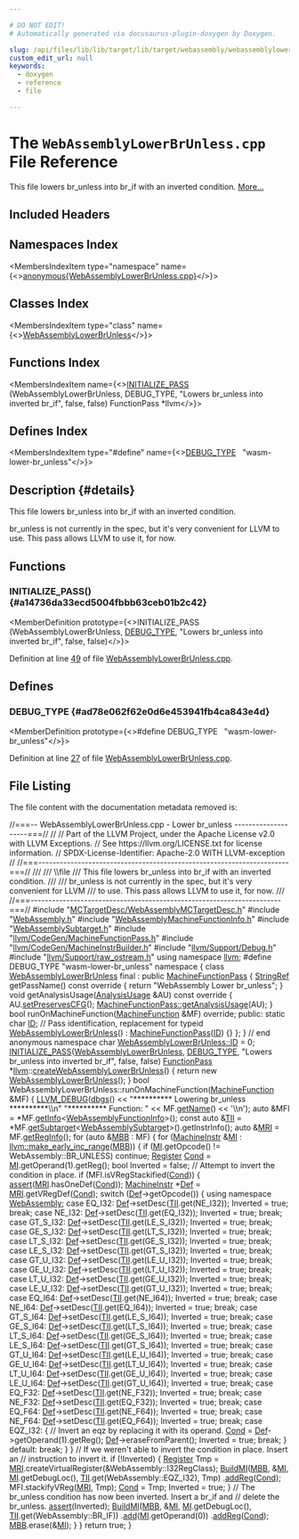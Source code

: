 ```yaml
---

# DO NOT EDIT!
# Automatically generated via docusaurus-plugin-doxygen by Doxygen.

slug: /api/files/lib/lib/target/lib/target/webassembly/webassemblylowerbrunless-cpp
custom_edit_url: null
keywords:
  - doxygen
  - reference
  - file

---
```





# The `WebAssemblyLowerBrUnless.cpp` File Reference

<DoxygenPage pluginConfig={pluginConfig}>

This file lowers br&#95;unless into br&#95;if with an inverted condition. <a href="#details">More...</a>

## Included Headers

<IncludesList>
<IncludesListItem
  filePath="MCTargetDesc/WebAssemblyMCTargetDesc.h"
  permalink="/docs/api/files/lib/lib/target/lib/target/webassembly/lib/target/webassembly/mctargetdesc/webassemblymctargetdesc-h"
  isLocal="true" />
<IncludesListItem
  filePath="WebAssembly.h"
  permalink="/docs/api/files/lib/lib/target/lib/target/webassembly/webassembly-h"
  isLocal="true" />
<IncludesListItem
  filePath="WebAssemblyMachineFunctionInfo.h"
  permalink="/docs/api/files/lib/lib/target/lib/target/webassembly/webassemblymachinefunctioninfo-h"
  isLocal="true" />
<IncludesListItem
  filePath="WebAssemblySubtarget.h"
  permalink="/docs/api/files/lib/lib/target/lib/target/webassembly/webassemblysubtarget-h"
  isLocal="true" />
<IncludesListItem
  filePath="llvm/CodeGen/MachineFunctionPass.h"
  permalink="/docs/api/files/include/include/llvm/include/llvm/codegen/machinefunctionpass-h"
  isLocal="true" />
<IncludesListItem
  filePath="llvm/CodeGen/MachineInstrBuilder.h"
  permalink="/docs/api/files/include/include/llvm/include/llvm/codegen/machineinstrbuilder-h"
  isLocal="true" />
<IncludesListItem
  filePath="llvm/Support/Debug.h"
  permalink="/docs/api/files/include/include/llvm/include/llvm/support/debug-h"
  isLocal="true" />
<IncludesListItem
  filePath="llvm/Support/raw_ostream.h"
  permalink="/docs/api/files/include/include/llvm/include/llvm/support/raw-ostream-h"
  isLocal="true" />
</IncludesList>

## Namespaces Index

<MembersIndex>

<MembersIndexItem
  type="namespace"
  name={<><a href="/docs/api/namespaces/anonymous-webassemblylowerbrunless-cpp-">anonymous&#123;WebAssemblyLowerBrUnless.cpp&#125;</a></>}>
</MembersIndexItem>

</MembersIndex>

## Classes Index

<MembersIndex>

<MembersIndexItem
  type="class"
  name={<><a href="/docs/api/classes/anonymous-namespace-webassemblylowerbrunless-cpp-/webassemblylowerbrunless">WebAssemblyLowerBrUnless</a></>}>
</MembersIndexItem>

</MembersIndex>

## Functions Index

<MembersIndex>

<MembersIndexItem
  name={<><a href="#a14736da33ecd5004fbbb63ceb01b2c42">INITIALIZE&#95;PASS</a> (WebAssemblyLowerBrUnless, DEBUG&#95;TYPE, &quot;Lowers br&#95;unless into inverted br&#95;if&quot;, false, false) FunctionPass &#42;llvm</>}>
</MembersIndexItem>

</MembersIndex>

## Defines Index

<MembersIndex>

<MembersIndexItem
  type="#define"
  name={<><a href="#ad78e062f62e0d6e453941fb4ca843e4d">DEBUG&#95;TYPE</a>&nbsp;&nbsp;&nbsp;&quot;wasm-lower-br&#95;unless&quot;</>}>
</MembersIndexItem>

</MembersIndex>

## Description {#details}

This file lowers br&#95;unless into br&#95;if with an inverted condition.

br&#95;unless is not currently in the spec, but it&#39;s very convenient for LLVM to use. This pass allows LLVM to use it, for now.

<SectionDefinition>

## Functions

### INITIALIZE&#95;PASS() {#a14736da33ecd5004fbbb63ceb01b2c42}

<MemberDefinition
  prototype={<>INITIALIZE&#95;PASS (WebAssemblyLowerBrUnless, <a href="/docs/api/files/include/include/llvm/include/llvm/adt/genericcycleimpl-h/#ad78e062f62e0d6e453941fb4ca843e4d">DEBUG&#95;TYPE</a>, &quot;Lowers br&#95;unless into inverted br&#95;if&quot;, false, false)</>}>

Definition at line <a href="#l00049">49</a> of file <a href="/docs/api/files/lib/lib/target/lib/target/webassembly/webassemblylowerbrunless-cpp">WebAssemblyLowerBrUnless.cpp</a>.
</MemberDefinition>

</SectionDefinition>

<SectionDefinition>

## Defines

### DEBUG&#95;TYPE {#ad78e062f62e0d6e453941fb4ca843e4d}

<MemberDefinition
  prototype={<>#define DEBUG&#95;TYPE&nbsp;&nbsp;&nbsp;&quot;wasm-lower-br&#95;unless&quot;</>}>

Definition at line <a href="#l00027">27</a> of file <a href="/docs/api/files/lib/lib/target/lib/target/webassembly/webassemblylowerbrunless-cpp">WebAssemblyLowerBrUnless.cpp</a>.
</MemberDefinition>

</SectionDefinition>

## File Listing

The file content with the documentation metadata removed is:

<ProgramListing>

<Link id="l00001" /><CodeLine lineNumber="1"><Highlight kind="comment">//===-- WebAssemblyLowerBrUnless.cpp - Lower br&#95;unless --------------------===//</Highlight><Highlight kind="normal"></Highlight></CodeLine>
<Link id="l00002" /><CodeLine lineNumber="2"><Highlight kind="normal"></Highlight><Highlight kind="comment">//</Highlight><Highlight kind="normal"></Highlight></CodeLine>
<Link id="l00003" /><CodeLine lineNumber="3"><Highlight kind="normal"></Highlight><Highlight kind="comment">// Part of the LLVM Project, under the Apache License v2.0 with LLVM Exceptions.</Highlight><Highlight kind="normal"></Highlight></CodeLine>
<Link id="l00004" /><CodeLine lineNumber="4"><Highlight kind="normal"></Highlight><Highlight kind="comment">// See https://llvm.org/LICENSE.txt for license information.</Highlight><Highlight kind="normal"></Highlight></CodeLine>
<Link id="l00005" /><CodeLine lineNumber="5"><Highlight kind="normal"></Highlight><Highlight kind="comment">// SPDX-License-Identifier: Apache-2.0 WITH LLVM-exception</Highlight><Highlight kind="normal"></Highlight></CodeLine>
<Link id="l00006" /><CodeLine lineNumber="6"><Highlight kind="normal"></Highlight><Highlight kind="comment">//</Highlight><Highlight kind="normal"></Highlight></CodeLine>
<Link id="l00007" /><CodeLine lineNumber="7"><Highlight kind="normal"></Highlight><Highlight kind="comment">//===----------------------------------------------------------------------===//</Highlight><Highlight kind="comment"></Highlight></CodeLine>
<Link id="l00008" /><CodeLine lineNumber="8"><Highlight kind="comment">///</Highlight></CodeLine>
<Link id="l00009" /><CodeLine lineNumber="9"><Highlight kind="comment">/// \\file</Highlight></CodeLine>
<Link id="l00010" /><CodeLine lineNumber="10"><Highlight kind="comment">/// This file lowers br&#95;unless into br&#95;if with an inverted condition.</Highlight></CodeLine>
<Link id="l00011" /><CodeLine lineNumber="11"><Highlight kind="comment">///</Highlight></CodeLine>
<Link id="l00012" /><CodeLine lineNumber="12"><Highlight kind="comment">/// br&#95;unless is not currently in the spec, but it&#39;s very convenient for LLVM</Highlight></CodeLine>
<Link id="l00013" /><CodeLine lineNumber="13"><Highlight kind="comment">/// to use. This pass allows LLVM to use it, for now.</Highlight></CodeLine>
<Link id="l00014" /><CodeLine lineNumber="14"><Highlight kind="comment">///</Highlight><Highlight kind="normal"></Highlight></CodeLine>
<Link id="l00015" /><CodeLine lineNumber="15"><Highlight kind="normal"></Highlight><Highlight kind="comment">//===----------------------------------------------------------------------===//</Highlight><Highlight kind="normal"></Highlight></CodeLine>
<Link id="l00016" /><CodeLine lineNumber="16"><Highlight kind="normal"></Highlight></CodeLine>
<Link id="l00017" /><CodeLine lineNumber="17"><Highlight kind="normal"></Highlight><Highlight kind="preprocessor">#include &quot;<a href="/docs/api/files/lib/lib/target/lib/target/webassembly/lib/target/webassembly/mctargetdesc/webassemblymctargetdesc-h">MCTargetDesc/WebAssemblyMCTargetDesc.h</a>&quot;</Highlight><Highlight kind="normal"></Highlight></CodeLine>
<Link id="l00018" /><CodeLine lineNumber="18"><Highlight kind="normal"></Highlight><Highlight kind="preprocessor">#include &quot;<a href="/docs/api/files/lib/lib/target/lib/target/webassembly/webassembly-h">WebAssembly.h</a>&quot;</Highlight><Highlight kind="normal"></Highlight></CodeLine>
<Link id="l00019" /><CodeLine lineNumber="19"><Highlight kind="normal"></Highlight><Highlight kind="preprocessor">#include &quot;<a href="/docs/api/files/lib/lib/target/lib/target/webassembly/webassemblymachinefunctioninfo-h">WebAssemblyMachineFunctionInfo.h</a>&quot;</Highlight><Highlight kind="normal"></Highlight></CodeLine>
<Link id="l00020" /><CodeLine lineNumber="20"><Highlight kind="normal"></Highlight><Highlight kind="preprocessor">#include &quot;<a href="/docs/api/files/lib/lib/target/lib/target/webassembly/webassemblysubtarget-h">WebAssemblySubtarget.h</a>&quot;</Highlight><Highlight kind="normal"></Highlight></CodeLine>
<Link id="l00021" /><CodeLine lineNumber="21"><Highlight kind="normal"></Highlight><Highlight kind="preprocessor">#include &quot;<a href="/docs/api/files/include/include/llvm/include/llvm/codegen/machinefunctionpass-h">llvm/CodeGen/MachineFunctionPass.h</a>&quot;</Highlight><Highlight kind="normal"></Highlight></CodeLine>
<Link id="l00022" /><CodeLine lineNumber="22"><Highlight kind="normal"></Highlight><Highlight kind="preprocessor">#include &quot;<a href="/docs/api/files/include/include/llvm/include/llvm/codegen/machineinstrbuilder-h">llvm/CodeGen/MachineInstrBuilder.h</a>&quot;</Highlight><Highlight kind="normal"></Highlight></CodeLine>
<Link id="l00023" /><CodeLine lineNumber="23"><Highlight kind="normal"></Highlight><Highlight kind="preprocessor">#include &quot;<a href="/docs/api/files/include/include/llvm/include/llvm/support/debug-h">llvm/Support/Debug.h</a>&quot;</Highlight><Highlight kind="normal"></Highlight></CodeLine>
<Link id="l00024" /><CodeLine lineNumber="24"><Highlight kind="normal"></Highlight><Highlight kind="preprocessor">#include &quot;<a href="/docs/api/files/include/include/llvm/include/llvm/support/raw-ostream-h">llvm/Support/raw&#95;ostream.h</a>&quot;</Highlight><Highlight kind="normal"></Highlight></CodeLine>
<Link id="l00025" /><CodeLine lineNumber="25"><Highlight kind="normal"></Highlight><Highlight kind="keyword">using namespace </Highlight><Highlight kind="normal"><a href="/docs/api/namespaces/llvm">llvm</a>;</Highlight></CodeLine>
<Link id="l00026" /><CodeLine lineNumber="26"><Highlight kind="normal"></Highlight></CodeLine>
<Link id="l00027" /><CodeLine lineNumber="27" lineLink="#ad78e062f62e0d6e453941fb4ca843e4d"><Highlight kind="normal"></Highlight><Highlight kind="preprocessor">#define DEBUG&#95;TYPE &quot;wasm-lower-br&#95;unless&quot;</Highlight><Highlight kind="normal"></Highlight></CodeLine>
<Link id="l00028" /><CodeLine lineNumber="28"><Highlight kind="normal"></Highlight></CodeLine>
<Link id="l00029" /><CodeLine lineNumber="29" lineLink="/docs/api/namespaces/anonymous-webassemblylowerbrunless-cpp-"><Highlight kind="normal"></Highlight><Highlight kind="keyword">namespace </Highlight><Highlight kind="normal">&#123;</Highlight></CodeLine>
<Link id="l00030" /><CodeLine lineNumber="30" lineLink="/docs/api/classes/anonymous-namespace-webassemblylowerbrunless-cpp-/webassemblylowerbrunless"><Highlight kind="normal"></Highlight><Highlight kind="keyword">class </Highlight><Highlight kind="normal"><a href="/docs/api/classes/anonymous-namespace-webassemblylowerbrunless-cpp-/webassemblylowerbrunless/#a137eec4e70207a93c7c083bff9eecdb6">WebAssemblyLowerBrUnless</a> final : </Highlight><Highlight kind="keyword">public</Highlight><Highlight kind="normal"> <a href="/docs/api/classes/llvm/machinefunctionpass/#a29c81d2386f4a727c6d33413807530c8">MachineFunctionPass</a> &#123;</Highlight></CodeLine>
<Link id="l00031" /><CodeLine lineNumber="31"><Highlight kind="normal">  <a href="/docs/api/classes/llvm/stringref">StringRef</a> getPassName()</Highlight><Highlight kind="keyword"> const override </Highlight><Highlight kind="normal">&#123;</Highlight></CodeLine>
<Link id="l00032" /><CodeLine lineNumber="32"><Highlight kind="normal">    </Highlight><Highlight kind="keywordflow">return</Highlight><Highlight kind="normal"> </Highlight><Highlight kind="stringliteral">&quot;WebAssembly Lower br&#95;unless&quot;</Highlight><Highlight kind="normal">;</Highlight></CodeLine>
<Link id="l00033" /><CodeLine lineNumber="33"><Highlight kind="normal">  &#125;</Highlight></CodeLine>
<Link id="l00034" /><CodeLine lineNumber="34"><Highlight kind="normal"></Highlight></CodeLine>
<Link id="l00035" /><CodeLine lineNumber="35"><Highlight kind="normal">  </Highlight><Highlight kind="keywordtype">void</Highlight><Highlight kind="normal"> getAnalysisUsage(<a href="/docs/api/classes/llvm/analysisusage">AnalysisUsage</a> &amp;AU)</Highlight><Highlight kind="keyword"> const override </Highlight><Highlight kind="normal">&#123;</Highlight></CodeLine>
<Link id="l00036" /><CodeLine lineNumber="36"><Highlight kind="normal">    AU.<a href="/docs/api/classes/llvm/analysisusage/#af11a6ebf7ab3c388234cb6d5378439a3">setPreservesCFG</a>();</Highlight></CodeLine>
<Link id="l00037" /><CodeLine lineNumber="37"><Highlight kind="normal">    <a href="/docs/api/classes/llvm/machinefunctionpass/#a864fd57b4304ef933b3281d0ef85a88e">MachineFunctionPass::getAnalysisUsage</a>(AU);</Highlight></CodeLine>
<Link id="l00038" /><CodeLine lineNumber="38"><Highlight kind="normal">  &#125;</Highlight></CodeLine>
<Link id="l00039" /><CodeLine lineNumber="39"><Highlight kind="normal"></Highlight></CodeLine>
<Link id="l00040" /><CodeLine lineNumber="40"><Highlight kind="normal">  </Highlight><Highlight kind="keywordtype">bool</Highlight><Highlight kind="normal"> runOnMachineFunction(<a href="/docs/api/classes/llvm/machinefunction">MachineFunction</a> &amp;MF) </Highlight><Highlight kind="keyword">override</Highlight><Highlight kind="normal">;</Highlight></CodeLine>
<Link id="l00041" /><CodeLine lineNumber="41"><Highlight kind="normal"></Highlight></CodeLine>
<Link id="l00042" /><CodeLine lineNumber="42"><Highlight kind="normal"></Highlight><Highlight kind="keyword">public</Highlight><Highlight kind="normal">:</Highlight></CodeLine>
<Link id="l00043" /><CodeLine lineNumber="43" lineLink="/docs/api/classes/anonymous-namespace-webassemblylowerbrunless-cpp-/webassemblylowerbrunless/#a58ad6e1580b7006d890775a8df9a3f21"><Highlight kind="normal">  </Highlight><Highlight kind="keyword">static</Highlight><Highlight kind="normal"> </Highlight><Highlight kind="keywordtype">char</Highlight><Highlight kind="normal"> <a href="/docs/api/classes/anonymous-namespace-webassemblylowerbrunless-cpp-/webassemblylowerbrunless/#a58ad6e1580b7006d890775a8df9a3f21">ID</a>; </Highlight><Highlight kind="comment">// Pass identification, replacement for typeid</Highlight><Highlight kind="normal"></Highlight></CodeLine>
<Link id="l00044" /><CodeLine lineNumber="44" lineLink="/docs/api/classes/anonymous-namespace-webassemblylowerbrunless-cpp-/webassemblylowerbrunless/#a137eec4e70207a93c7c083bff9eecdb6"><Highlight kind="normal">  <a href="/docs/api/classes/anonymous-namespace-webassemblylowerbrunless-cpp-/webassemblylowerbrunless/#a137eec4e70207a93c7c083bff9eecdb6">WebAssemblyLowerBrUnless</a>() : <a href="/docs/api/classes/llvm/machinefunctionpass/#a29c81d2386f4a727c6d33413807530c8">MachineFunctionPass</a>(<a href="/docs/api/classes/anonymous-namespace-webassemblylowerbrunless-cpp-/webassemblylowerbrunless/#a58ad6e1580b7006d890775a8df9a3f21">ID</a>) &#123;&#125;</Highlight></CodeLine>
<Link id="l00045" /><CodeLine lineNumber="45"><Highlight kind="normal">&#125;;</Highlight></CodeLine>
<Link id="l00046" /><CodeLine lineNumber="46"><Highlight kind="normal">&#125; </Highlight><Highlight kind="comment">// end anonymous namespace</Highlight><Highlight kind="normal"></Highlight></CodeLine>
<Link id="l00047" /><CodeLine lineNumber="47"><Highlight kind="normal"></Highlight></CodeLine>
<Link id="l00048" /><CodeLine lineNumber="48"><Highlight kind="normal"></Highlight><Highlight kind="keywordtype">char</Highlight><Highlight kind="normal"> <a href="/docs/api/classes/anonymous-namespace-webassemblylowerbrunless-cpp-/webassemblylowerbrunless/#a58ad6e1580b7006d890775a8df9a3f21">WebAssemblyLowerBrUnless::ID</a> = 0;</Highlight></CodeLine>
<Link id="l00049" /><CodeLine lineNumber="49" lineLink="#a14736da33ecd5004fbbb63ceb01b2c42"><Highlight kind="normal"><a href="/docs/api/files/include/include/llvm/passsupport-h/#af807c9595d50b45c0008924c4679c85c">INITIALIZE&#95;PASS</a>(<a href="/docs/api/classes/anonymous-namespace-webassemblylowerbrunless-cpp-/webassemblylowerbrunless/#a137eec4e70207a93c7c083bff9eecdb6">WebAssemblyLowerBrUnless</a>, <a href="/docs/api/files/include/include/llvm/include/llvm/adt/genericcycleimpl-h/#ad78e062f62e0d6e453941fb4ca843e4d">DEBUG&#95;TYPE</a>,</Highlight></CodeLine>
<Link id="l00050" /><CodeLine lineNumber="50"><Highlight kind="normal">                </Highlight><Highlight kind="stringliteral">&quot;Lowers br&#95;unless into inverted br&#95;if&quot;</Highlight><Highlight kind="normal">, </Highlight><Highlight kind="keyword">false</Highlight><Highlight kind="normal">, </Highlight><Highlight kind="keyword">false</Highlight><Highlight kind="normal">)</Highlight></CodeLine>
<Link id="l00051" /><CodeLine lineNumber="51"><Highlight kind="normal"></Highlight></CodeLine>
<Link id="l00052" /><CodeLine lineNumber="52"><Highlight kind="normal"><a href="/docs/api/classes/llvm/functionpass">FunctionPass</a> &#42;<a href="/docs/api/namespaces/llvm">llvm</a>::<a href="/docs/api/namespaces/llvm/#ac426e330c55fa7ddb80983694dbf8d74">createWebAssemblyLowerBrUnless</a>() &#123;</Highlight></CodeLine>
<Link id="l00053" /><CodeLine lineNumber="53"><Highlight kind="normal">  </Highlight><Highlight kind="keywordflow">return</Highlight><Highlight kind="normal"> </Highlight><Highlight kind="keyword">new</Highlight><Highlight kind="normal"> <a href="/docs/api/classes/anonymous-namespace-webassemblylowerbrunless-cpp-/webassemblylowerbrunless/#a137eec4e70207a93c7c083bff9eecdb6">WebAssemblyLowerBrUnless</a>();</Highlight></CodeLine>
<Link id="l00054" /><CodeLine lineNumber="54"><Highlight kind="normal">&#125;</Highlight></CodeLine>
<Link id="l00055" /><CodeLine lineNumber="55"><Highlight kind="normal"></Highlight></CodeLine>
<Link id="l00056" /><CodeLine lineNumber="56"><Highlight kind="normal"></Highlight><Highlight kind="keywordtype">bool</Highlight><Highlight kind="normal"> WebAssemblyLowerBrUnless::runOnMachineFunction(<a href="/docs/api/classes/llvm/machinefunction">MachineFunction</a> &amp;MF) &#123;</Highlight></CodeLine>
<Link id="l00057" /><CodeLine lineNumber="57"><Highlight kind="normal">  <a href="/docs/api/files/include/include/llvm/include/llvm/support/debug-h/#a196897517069dda1bdb549e24468f7d7">LLVM&#95;DEBUG</a>(<a href="/docs/api/namespaces/llvm/#a7c46c742c31be54870e2038048e6b391">dbgs</a>() &lt;&lt; </Highlight><Highlight kind="stringliteral">&quot;&#42;&#42;&#42;&#42;&#42;&#42;&#42;&#42;&#42;&#42; Lowering br&#95;unless &#42;&#42;&#42;&#42;&#42;&#42;&#42;&#42;&#42;&#42;\\n&quot;</Highlight><Highlight kind="normal"></Highlight></CodeLine>
<Link id="l00058" /><CodeLine lineNumber="58"><Highlight kind="normal">                       </Highlight><Highlight kind="stringliteral">&quot;&#42;&#42;&#42;&#42;&#42;&#42;&#42;&#42;&#42;&#42; Function: &quot;</Highlight><Highlight kind="normal"></Highlight></CodeLine>
<Link id="l00059" /><CodeLine lineNumber="59"><Highlight kind="normal">                    &lt;&lt; MF.<a href="/docs/api/classes/llvm/machinefunction/#a3d142c9e7c066059e15232c56dec9e2e">getName</a>() &lt;&lt; </Highlight><Highlight kind="charliteral">&#39;\\n&#39;</Highlight><Highlight kind="normal">);</Highlight></CodeLine>
<Link id="l00060" /><CodeLine lineNumber="60"><Highlight kind="normal"></Highlight></CodeLine>
<Link id="l00061" /><CodeLine lineNumber="61"><Highlight kind="normal">  </Highlight><Highlight kind="keyword">auto</Highlight><Highlight kind="normal"> &amp;MFI = &#42;MF.<a href="/docs/api/classes/llvm/machinefunction/#ab7feae1932b436c8630e247166ec42b7">getInfo</a>&lt;<a href="/docs/api/classes/llvm/webassemblyfunctioninfo">WebAssemblyFunctionInfo</a>&gt;();</Highlight></CodeLine>
<Link id="l00062" /><CodeLine lineNumber="62"><Highlight kind="normal">  </Highlight><Highlight kind="keyword">const</Highlight><Highlight kind="normal"> </Highlight><Highlight kind="keyword">auto</Highlight><Highlight kind="normal"> &amp;<a href="/docs/api/files/lib/lib/target/lib/target/hexagon/hexagoncopytocombine-cpp/#a1d40004718218dbdf06b496766299101">TII</a> = &#42;MF.<a href="/docs/api/classes/llvm/machinefunction/#a3825368aca2bc1550d173660df4da6a6">getSubtarget</a>&lt;<a href="/docs/api/classes/llvm/webassemblysubtarget">WebAssemblySubtarget</a>&gt;().getInstrInfo();</Highlight></CodeLine>
<Link id="l00063" /><CodeLine lineNumber="63"><Highlight kind="normal">  </Highlight><Highlight kind="keyword">auto</Highlight><Highlight kind="normal"> &amp;<a href="/docs/api/files/lib/lib/target/lib/target/aarch64/aarch64advsimdscalarpass-cpp/#aacd2ab195054a3e6a74bfbb9d5d571c8">MRI</a> = MF.<a href="/docs/api/classes/llvm/machinefunction/#a810234b6b3d223b7c74a4253fcc5ea5e">getRegInfo</a>();</Highlight></CodeLine>
<Link id="l00064" /><CodeLine lineNumber="64"><Highlight kind="normal"></Highlight></CodeLine>
<Link id="l00065" /><CodeLine lineNumber="65"><Highlight kind="normal">  </Highlight><Highlight kind="keywordflow">for</Highlight><Highlight kind="normal"> (</Highlight><Highlight kind="keyword">auto</Highlight><Highlight kind="normal"> &amp;<a href="/docs/api/files/lib/lib/target/lib/target/arm/armslshardening-cpp/#a5958512eae2979bd2eb383977996a600">MBB</a> : MF) &#123;</Highlight></CodeLine>
<Link id="l00066" /><CodeLine lineNumber="66"><Highlight kind="normal">    </Highlight><Highlight kind="keywordflow">for</Highlight><Highlight kind="normal"> (<a href="/docs/api/classes/llvm/machineinstr">MachineInstr</a> &amp;<a href="/docs/api/files/lib/lib/codegen/lib/codegen/globalisel/irtranslator-cpp/#abe44dfdea65b4f7e11e0a608ab708b76">MI</a> : <a href="/docs/api/namespaces/llvm/#a3d2cdc4a0db233678e7141c9d6ea3419">llvm::make&#95;early&#95;inc&#95;range</a>(<a href="/docs/api/files/lib/lib/target/lib/target/arm/armslshardening-cpp/#a5958512eae2979bd2eb383977996a600">MBB</a>)) &#123;</Highlight></CodeLine>
<Link id="l00067" /><CodeLine lineNumber="67"><Highlight kind="normal">      </Highlight><Highlight kind="keywordflow">if</Highlight><Highlight kind="normal"> (<a href="/docs/api/files/lib/lib/codegen/lib/codegen/globalisel/irtranslator-cpp/#abe44dfdea65b4f7e11e0a608ab708b76">MI</a>.getOpcode() != WebAssembly::BR&#95;UNLESS)</Highlight></CodeLine>
<Link id="l00068" /><CodeLine lineNumber="68"><Highlight kind="normal">        </Highlight><Highlight kind="keywordflow">continue</Highlight><Highlight kind="normal">;</Highlight></CodeLine>
<Link id="l00069" /><CodeLine lineNumber="69"><Highlight kind="normal"></Highlight></CodeLine>
<Link id="l00070" /><CodeLine lineNumber="70"><Highlight kind="normal">      <a href="/docs/api/classes/llvm/register">Register</a> <a href="/docs/api/files/lib/lib/target/lib/target/riscv/riscvredundantcopyelimination-cpp/#a193847098793cdbab306803186676899">Cond</a> = <a href="/docs/api/files/lib/lib/codegen/lib/codegen/globalisel/irtranslator-cpp/#abe44dfdea65b4f7e11e0a608ab708b76">MI</a>.getOperand(1).getReg();</Highlight></CodeLine>
<Link id="l00071" /><CodeLine lineNumber="71"><Highlight kind="normal">      </Highlight><Highlight kind="keywordtype">bool</Highlight><Highlight kind="normal"> Inverted = </Highlight><Highlight kind="keyword">false</Highlight><Highlight kind="normal">;</Highlight></CodeLine>
<Link id="l00072" /><CodeLine lineNumber="72"><Highlight kind="normal"></Highlight></CodeLine>
<Link id="l00073" /><CodeLine lineNumber="73"><Highlight kind="normal">      </Highlight><Highlight kind="comment">// Attempt to invert the condition in place.</Highlight><Highlight kind="normal"></Highlight></CodeLine>
<Link id="l00074" /><CodeLine lineNumber="74"><Highlight kind="normal">      </Highlight><Highlight kind="keywordflow">if</Highlight><Highlight kind="normal"> (MFI.isVRegStackified(<a href="/docs/api/files/lib/lib/target/lib/target/riscv/riscvredundantcopyelimination-cpp/#a193847098793cdbab306803186676899">Cond</a>)) &#123;</Highlight></CodeLine>
<Link id="l00075" /><CodeLine lineNumber="75"><Highlight kind="normal">        <a href="/docs/api/files/lib/lib/target/lib/target/amdgpu/silowercontrolflow-cpp/#a4868c5d81c5ccc98c47aeab6244346a0">assert</a>(<a href="/docs/api/files/lib/lib/target/lib/target/aarch64/aarch64advsimdscalarpass-cpp/#aacd2ab195054a3e6a74bfbb9d5d571c8">MRI</a>.hasOneDef(<a href="/docs/api/files/lib/lib/target/lib/target/riscv/riscvredundantcopyelimination-cpp/#a193847098793cdbab306803186676899">Cond</a>));</Highlight></CodeLine>
<Link id="l00076" /><CodeLine lineNumber="76"><Highlight kind="normal">        <a href="/docs/api/classes/llvm/machineinstr">MachineInstr</a> &#42;<a href="/docs/api/namespaces/llvm/rdf/#a10793004faece2bb74d3363b5f6ce96f">Def</a> = <a href="/docs/api/files/lib/lib/target/lib/target/aarch64/aarch64advsimdscalarpass-cpp/#aacd2ab195054a3e6a74bfbb9d5d571c8">MRI</a>.getVRegDef(<a href="/docs/api/files/lib/lib/target/lib/target/riscv/riscvredundantcopyelimination-cpp/#a193847098793cdbab306803186676899">Cond</a>);</Highlight></CodeLine>
<Link id="l00077" /><CodeLine lineNumber="77"><Highlight kind="normal">        </Highlight><Highlight kind="keywordflow">switch</Highlight><Highlight kind="normal"> (<a href="/docs/api/namespaces/llvm/rdf/#a10793004faece2bb74d3363b5f6ce96f">Def</a>-&gt;getOpcode()) &#123;</Highlight></CodeLine>
<Link id="l00078" /><CodeLine lineNumber="78"><Highlight kind="normal">          </Highlight><Highlight kind="keyword">using namespace </Highlight><Highlight kind="normal"><a href="/docs/api/namespaces/llvm/webassembly">WebAssembly</a>;</Highlight></CodeLine>
<Link id="l00079" /><CodeLine lineNumber="79"><Highlight kind="normal">        </Highlight><Highlight kind="keywordflow">case</Highlight><Highlight kind="normal"> EQ&#95;I32:</Highlight></CodeLine>
<Link id="l00080" /><CodeLine lineNumber="80"><Highlight kind="normal">          <a href="/docs/api/namespaces/llvm/rdf/#a10793004faece2bb74d3363b5f6ce96f">Def</a>-&gt;setDesc(<a href="/docs/api/files/lib/lib/target/lib/target/hexagon/hexagoncopytocombine-cpp/#a1d40004718218dbdf06b496766299101">TII</a>.get(NE&#95;I32));</Highlight></CodeLine>
<Link id="l00081" /><CodeLine lineNumber="81"><Highlight kind="normal">          Inverted = </Highlight><Highlight kind="keyword">true</Highlight><Highlight kind="normal">;</Highlight></CodeLine>
<Link id="l00082" /><CodeLine lineNumber="82"><Highlight kind="normal">          </Highlight><Highlight kind="keywordflow">break</Highlight><Highlight kind="normal">;</Highlight></CodeLine>
<Link id="l00083" /><CodeLine lineNumber="83"><Highlight kind="normal">        </Highlight><Highlight kind="keywordflow">case</Highlight><Highlight kind="normal"> NE&#95;I32:</Highlight></CodeLine>
<Link id="l00084" /><CodeLine lineNumber="84"><Highlight kind="normal">          <a href="/docs/api/namespaces/llvm/rdf/#a10793004faece2bb74d3363b5f6ce96f">Def</a>-&gt;setDesc(<a href="/docs/api/files/lib/lib/target/lib/target/hexagon/hexagoncopytocombine-cpp/#a1d40004718218dbdf06b496766299101">TII</a>.get(EQ&#95;I32));</Highlight></CodeLine>
<Link id="l00085" /><CodeLine lineNumber="85"><Highlight kind="normal">          Inverted = </Highlight><Highlight kind="keyword">true</Highlight><Highlight kind="normal">;</Highlight></CodeLine>
<Link id="l00086" /><CodeLine lineNumber="86"><Highlight kind="normal">          </Highlight><Highlight kind="keywordflow">break</Highlight><Highlight kind="normal">;</Highlight></CodeLine>
<Link id="l00087" /><CodeLine lineNumber="87"><Highlight kind="normal">        </Highlight><Highlight kind="keywordflow">case</Highlight><Highlight kind="normal"> GT&#95;S&#95;I32:</Highlight></CodeLine>
<Link id="l00088" /><CodeLine lineNumber="88"><Highlight kind="normal">          <a href="/docs/api/namespaces/llvm/rdf/#a10793004faece2bb74d3363b5f6ce96f">Def</a>-&gt;setDesc(<a href="/docs/api/files/lib/lib/target/lib/target/hexagon/hexagoncopytocombine-cpp/#a1d40004718218dbdf06b496766299101">TII</a>.get(LE&#95;S&#95;I32));</Highlight></CodeLine>
<Link id="l00089" /><CodeLine lineNumber="89"><Highlight kind="normal">          Inverted = </Highlight><Highlight kind="keyword">true</Highlight><Highlight kind="normal">;</Highlight></CodeLine>
<Link id="l00090" /><CodeLine lineNumber="90"><Highlight kind="normal">          </Highlight><Highlight kind="keywordflow">break</Highlight><Highlight kind="normal">;</Highlight></CodeLine>
<Link id="l00091" /><CodeLine lineNumber="91"><Highlight kind="normal">        </Highlight><Highlight kind="keywordflow">case</Highlight><Highlight kind="normal"> GE&#95;S&#95;I32:</Highlight></CodeLine>
<Link id="l00092" /><CodeLine lineNumber="92"><Highlight kind="normal">          <a href="/docs/api/namespaces/llvm/rdf/#a10793004faece2bb74d3363b5f6ce96f">Def</a>-&gt;setDesc(<a href="/docs/api/files/lib/lib/target/lib/target/hexagon/hexagoncopytocombine-cpp/#a1d40004718218dbdf06b496766299101">TII</a>.get(LT&#95;S&#95;I32));</Highlight></CodeLine>
<Link id="l00093" /><CodeLine lineNumber="93"><Highlight kind="normal">          Inverted = </Highlight><Highlight kind="keyword">true</Highlight><Highlight kind="normal">;</Highlight></CodeLine>
<Link id="l00094" /><CodeLine lineNumber="94"><Highlight kind="normal">          </Highlight><Highlight kind="keywordflow">break</Highlight><Highlight kind="normal">;</Highlight></CodeLine>
<Link id="l00095" /><CodeLine lineNumber="95"><Highlight kind="normal">        </Highlight><Highlight kind="keywordflow">case</Highlight><Highlight kind="normal"> LT&#95;S&#95;I32:</Highlight></CodeLine>
<Link id="l00096" /><CodeLine lineNumber="96"><Highlight kind="normal">          <a href="/docs/api/namespaces/llvm/rdf/#a10793004faece2bb74d3363b5f6ce96f">Def</a>-&gt;setDesc(<a href="/docs/api/files/lib/lib/target/lib/target/hexagon/hexagoncopytocombine-cpp/#a1d40004718218dbdf06b496766299101">TII</a>.get(GE&#95;S&#95;I32));</Highlight></CodeLine>
<Link id="l00097" /><CodeLine lineNumber="97"><Highlight kind="normal">          Inverted = </Highlight><Highlight kind="keyword">true</Highlight><Highlight kind="normal">;</Highlight></CodeLine>
<Link id="l00098" /><CodeLine lineNumber="98"><Highlight kind="normal">          </Highlight><Highlight kind="keywordflow">break</Highlight><Highlight kind="normal">;</Highlight></CodeLine>
<Link id="l00099" /><CodeLine lineNumber="99"><Highlight kind="normal">        </Highlight><Highlight kind="keywordflow">case</Highlight><Highlight kind="normal"> LE&#95;S&#95;I32:</Highlight></CodeLine>
<Link id="l00100" /><CodeLine lineNumber="100"><Highlight kind="normal">          <a href="/docs/api/namespaces/llvm/rdf/#a10793004faece2bb74d3363b5f6ce96f">Def</a>-&gt;setDesc(<a href="/docs/api/files/lib/lib/target/lib/target/hexagon/hexagoncopytocombine-cpp/#a1d40004718218dbdf06b496766299101">TII</a>.get(GT&#95;S&#95;I32));</Highlight></CodeLine>
<Link id="l00101" /><CodeLine lineNumber="101"><Highlight kind="normal">          Inverted = </Highlight><Highlight kind="keyword">true</Highlight><Highlight kind="normal">;</Highlight></CodeLine>
<Link id="l00102" /><CodeLine lineNumber="102"><Highlight kind="normal">          </Highlight><Highlight kind="keywordflow">break</Highlight><Highlight kind="normal">;</Highlight></CodeLine>
<Link id="l00103" /><CodeLine lineNumber="103"><Highlight kind="normal">        </Highlight><Highlight kind="keywordflow">case</Highlight><Highlight kind="normal"> GT&#95;U&#95;I32:</Highlight></CodeLine>
<Link id="l00104" /><CodeLine lineNumber="104"><Highlight kind="normal">          <a href="/docs/api/namespaces/llvm/rdf/#a10793004faece2bb74d3363b5f6ce96f">Def</a>-&gt;setDesc(<a href="/docs/api/files/lib/lib/target/lib/target/hexagon/hexagoncopytocombine-cpp/#a1d40004718218dbdf06b496766299101">TII</a>.get(LE&#95;U&#95;I32));</Highlight></CodeLine>
<Link id="l00105" /><CodeLine lineNumber="105"><Highlight kind="normal">          Inverted = </Highlight><Highlight kind="keyword">true</Highlight><Highlight kind="normal">;</Highlight></CodeLine>
<Link id="l00106" /><CodeLine lineNumber="106"><Highlight kind="normal">          </Highlight><Highlight kind="keywordflow">break</Highlight><Highlight kind="normal">;</Highlight></CodeLine>
<Link id="l00107" /><CodeLine lineNumber="107"><Highlight kind="normal">        </Highlight><Highlight kind="keywordflow">case</Highlight><Highlight kind="normal"> GE&#95;U&#95;I32:</Highlight></CodeLine>
<Link id="l00108" /><CodeLine lineNumber="108"><Highlight kind="normal">          <a href="/docs/api/namespaces/llvm/rdf/#a10793004faece2bb74d3363b5f6ce96f">Def</a>-&gt;setDesc(<a href="/docs/api/files/lib/lib/target/lib/target/hexagon/hexagoncopytocombine-cpp/#a1d40004718218dbdf06b496766299101">TII</a>.get(LT&#95;U&#95;I32));</Highlight></CodeLine>
<Link id="l00109" /><CodeLine lineNumber="109"><Highlight kind="normal">          Inverted = </Highlight><Highlight kind="keyword">true</Highlight><Highlight kind="normal">;</Highlight></CodeLine>
<Link id="l00110" /><CodeLine lineNumber="110"><Highlight kind="normal">          </Highlight><Highlight kind="keywordflow">break</Highlight><Highlight kind="normal">;</Highlight></CodeLine>
<Link id="l00111" /><CodeLine lineNumber="111"><Highlight kind="normal">        </Highlight><Highlight kind="keywordflow">case</Highlight><Highlight kind="normal"> LT&#95;U&#95;I32:</Highlight></CodeLine>
<Link id="l00112" /><CodeLine lineNumber="112"><Highlight kind="normal">          <a href="/docs/api/namespaces/llvm/rdf/#a10793004faece2bb74d3363b5f6ce96f">Def</a>-&gt;setDesc(<a href="/docs/api/files/lib/lib/target/lib/target/hexagon/hexagoncopytocombine-cpp/#a1d40004718218dbdf06b496766299101">TII</a>.get(GE&#95;U&#95;I32));</Highlight></CodeLine>
<Link id="l00113" /><CodeLine lineNumber="113"><Highlight kind="normal">          Inverted = </Highlight><Highlight kind="keyword">true</Highlight><Highlight kind="normal">;</Highlight></CodeLine>
<Link id="l00114" /><CodeLine lineNumber="114"><Highlight kind="normal">          </Highlight><Highlight kind="keywordflow">break</Highlight><Highlight kind="normal">;</Highlight></CodeLine>
<Link id="l00115" /><CodeLine lineNumber="115"><Highlight kind="normal">        </Highlight><Highlight kind="keywordflow">case</Highlight><Highlight kind="normal"> LE&#95;U&#95;I32:</Highlight></CodeLine>
<Link id="l00116" /><CodeLine lineNumber="116"><Highlight kind="normal">          <a href="/docs/api/namespaces/llvm/rdf/#a10793004faece2bb74d3363b5f6ce96f">Def</a>-&gt;setDesc(<a href="/docs/api/files/lib/lib/target/lib/target/hexagon/hexagoncopytocombine-cpp/#a1d40004718218dbdf06b496766299101">TII</a>.get(GT&#95;U&#95;I32));</Highlight></CodeLine>
<Link id="l00117" /><CodeLine lineNumber="117"><Highlight kind="normal">          Inverted = </Highlight><Highlight kind="keyword">true</Highlight><Highlight kind="normal">;</Highlight></CodeLine>
<Link id="l00118" /><CodeLine lineNumber="118"><Highlight kind="normal">          </Highlight><Highlight kind="keywordflow">break</Highlight><Highlight kind="normal">;</Highlight></CodeLine>
<Link id="l00119" /><CodeLine lineNumber="119"><Highlight kind="normal">        </Highlight><Highlight kind="keywordflow">case</Highlight><Highlight kind="normal"> EQ&#95;I64:</Highlight></CodeLine>
<Link id="l00120" /><CodeLine lineNumber="120"><Highlight kind="normal">          <a href="/docs/api/namespaces/llvm/rdf/#a10793004faece2bb74d3363b5f6ce96f">Def</a>-&gt;setDesc(<a href="/docs/api/files/lib/lib/target/lib/target/hexagon/hexagoncopytocombine-cpp/#a1d40004718218dbdf06b496766299101">TII</a>.get(NE&#95;I64));</Highlight></CodeLine>
<Link id="l00121" /><CodeLine lineNumber="121"><Highlight kind="normal">          Inverted = </Highlight><Highlight kind="keyword">true</Highlight><Highlight kind="normal">;</Highlight></CodeLine>
<Link id="l00122" /><CodeLine lineNumber="122"><Highlight kind="normal">          </Highlight><Highlight kind="keywordflow">break</Highlight><Highlight kind="normal">;</Highlight></CodeLine>
<Link id="l00123" /><CodeLine lineNumber="123"><Highlight kind="normal">        </Highlight><Highlight kind="keywordflow">case</Highlight><Highlight kind="normal"> NE&#95;I64:</Highlight></CodeLine>
<Link id="l00124" /><CodeLine lineNumber="124"><Highlight kind="normal">          <a href="/docs/api/namespaces/llvm/rdf/#a10793004faece2bb74d3363b5f6ce96f">Def</a>-&gt;setDesc(<a href="/docs/api/files/lib/lib/target/lib/target/hexagon/hexagoncopytocombine-cpp/#a1d40004718218dbdf06b496766299101">TII</a>.get(EQ&#95;I64));</Highlight></CodeLine>
<Link id="l00125" /><CodeLine lineNumber="125"><Highlight kind="normal">          Inverted = </Highlight><Highlight kind="keyword">true</Highlight><Highlight kind="normal">;</Highlight></CodeLine>
<Link id="l00126" /><CodeLine lineNumber="126"><Highlight kind="normal">          </Highlight><Highlight kind="keywordflow">break</Highlight><Highlight kind="normal">;</Highlight></CodeLine>
<Link id="l00127" /><CodeLine lineNumber="127"><Highlight kind="normal">        </Highlight><Highlight kind="keywordflow">case</Highlight><Highlight kind="normal"> GT&#95;S&#95;I64:</Highlight></CodeLine>
<Link id="l00128" /><CodeLine lineNumber="128"><Highlight kind="normal">          <a href="/docs/api/namespaces/llvm/rdf/#a10793004faece2bb74d3363b5f6ce96f">Def</a>-&gt;setDesc(<a href="/docs/api/files/lib/lib/target/lib/target/hexagon/hexagoncopytocombine-cpp/#a1d40004718218dbdf06b496766299101">TII</a>.get(LE&#95;S&#95;I64));</Highlight></CodeLine>
<Link id="l00129" /><CodeLine lineNumber="129"><Highlight kind="normal">          Inverted = </Highlight><Highlight kind="keyword">true</Highlight><Highlight kind="normal">;</Highlight></CodeLine>
<Link id="l00130" /><CodeLine lineNumber="130"><Highlight kind="normal">          </Highlight><Highlight kind="keywordflow">break</Highlight><Highlight kind="normal">;</Highlight></CodeLine>
<Link id="l00131" /><CodeLine lineNumber="131"><Highlight kind="normal">        </Highlight><Highlight kind="keywordflow">case</Highlight><Highlight kind="normal"> GE&#95;S&#95;I64:</Highlight></CodeLine>
<Link id="l00132" /><CodeLine lineNumber="132"><Highlight kind="normal">          <a href="/docs/api/namespaces/llvm/rdf/#a10793004faece2bb74d3363b5f6ce96f">Def</a>-&gt;setDesc(<a href="/docs/api/files/lib/lib/target/lib/target/hexagon/hexagoncopytocombine-cpp/#a1d40004718218dbdf06b496766299101">TII</a>.get(LT&#95;S&#95;I64));</Highlight></CodeLine>
<Link id="l00133" /><CodeLine lineNumber="133"><Highlight kind="normal">          Inverted = </Highlight><Highlight kind="keyword">true</Highlight><Highlight kind="normal">;</Highlight></CodeLine>
<Link id="l00134" /><CodeLine lineNumber="134"><Highlight kind="normal">          </Highlight><Highlight kind="keywordflow">break</Highlight><Highlight kind="normal">;</Highlight></CodeLine>
<Link id="l00135" /><CodeLine lineNumber="135"><Highlight kind="normal">        </Highlight><Highlight kind="keywordflow">case</Highlight><Highlight kind="normal"> LT&#95;S&#95;I64:</Highlight></CodeLine>
<Link id="l00136" /><CodeLine lineNumber="136"><Highlight kind="normal">          <a href="/docs/api/namespaces/llvm/rdf/#a10793004faece2bb74d3363b5f6ce96f">Def</a>-&gt;setDesc(<a href="/docs/api/files/lib/lib/target/lib/target/hexagon/hexagoncopytocombine-cpp/#a1d40004718218dbdf06b496766299101">TII</a>.get(GE&#95;S&#95;I64));</Highlight></CodeLine>
<Link id="l00137" /><CodeLine lineNumber="137"><Highlight kind="normal">          Inverted = </Highlight><Highlight kind="keyword">true</Highlight><Highlight kind="normal">;</Highlight></CodeLine>
<Link id="l00138" /><CodeLine lineNumber="138"><Highlight kind="normal">          </Highlight><Highlight kind="keywordflow">break</Highlight><Highlight kind="normal">;</Highlight></CodeLine>
<Link id="l00139" /><CodeLine lineNumber="139"><Highlight kind="normal">        </Highlight><Highlight kind="keywordflow">case</Highlight><Highlight kind="normal"> LE&#95;S&#95;I64:</Highlight></CodeLine>
<Link id="l00140" /><CodeLine lineNumber="140"><Highlight kind="normal">          <a href="/docs/api/namespaces/llvm/rdf/#a10793004faece2bb74d3363b5f6ce96f">Def</a>-&gt;setDesc(<a href="/docs/api/files/lib/lib/target/lib/target/hexagon/hexagoncopytocombine-cpp/#a1d40004718218dbdf06b496766299101">TII</a>.get(GT&#95;S&#95;I64));</Highlight></CodeLine>
<Link id="l00141" /><CodeLine lineNumber="141"><Highlight kind="normal">          Inverted = </Highlight><Highlight kind="keyword">true</Highlight><Highlight kind="normal">;</Highlight></CodeLine>
<Link id="l00142" /><CodeLine lineNumber="142"><Highlight kind="normal">          </Highlight><Highlight kind="keywordflow">break</Highlight><Highlight kind="normal">;</Highlight></CodeLine>
<Link id="l00143" /><CodeLine lineNumber="143"><Highlight kind="normal">        </Highlight><Highlight kind="keywordflow">case</Highlight><Highlight kind="normal"> GT&#95;U&#95;I64:</Highlight></CodeLine>
<Link id="l00144" /><CodeLine lineNumber="144"><Highlight kind="normal">          <a href="/docs/api/namespaces/llvm/rdf/#a10793004faece2bb74d3363b5f6ce96f">Def</a>-&gt;setDesc(<a href="/docs/api/files/lib/lib/target/lib/target/hexagon/hexagoncopytocombine-cpp/#a1d40004718218dbdf06b496766299101">TII</a>.get(LE&#95;U&#95;I64));</Highlight></CodeLine>
<Link id="l00145" /><CodeLine lineNumber="145"><Highlight kind="normal">          Inverted = </Highlight><Highlight kind="keyword">true</Highlight><Highlight kind="normal">;</Highlight></CodeLine>
<Link id="l00146" /><CodeLine lineNumber="146"><Highlight kind="normal">          </Highlight><Highlight kind="keywordflow">break</Highlight><Highlight kind="normal">;</Highlight></CodeLine>
<Link id="l00147" /><CodeLine lineNumber="147"><Highlight kind="normal">        </Highlight><Highlight kind="keywordflow">case</Highlight><Highlight kind="normal"> GE&#95;U&#95;I64:</Highlight></CodeLine>
<Link id="l00148" /><CodeLine lineNumber="148"><Highlight kind="normal">          <a href="/docs/api/namespaces/llvm/rdf/#a10793004faece2bb74d3363b5f6ce96f">Def</a>-&gt;setDesc(<a href="/docs/api/files/lib/lib/target/lib/target/hexagon/hexagoncopytocombine-cpp/#a1d40004718218dbdf06b496766299101">TII</a>.get(LT&#95;U&#95;I64));</Highlight></CodeLine>
<Link id="l00149" /><CodeLine lineNumber="149"><Highlight kind="normal">          Inverted = </Highlight><Highlight kind="keyword">true</Highlight><Highlight kind="normal">;</Highlight></CodeLine>
<Link id="l00150" /><CodeLine lineNumber="150"><Highlight kind="normal">          </Highlight><Highlight kind="keywordflow">break</Highlight><Highlight kind="normal">;</Highlight></CodeLine>
<Link id="l00151" /><CodeLine lineNumber="151"><Highlight kind="normal">        </Highlight><Highlight kind="keywordflow">case</Highlight><Highlight kind="normal"> LT&#95;U&#95;I64:</Highlight></CodeLine>
<Link id="l00152" /><CodeLine lineNumber="152"><Highlight kind="normal">          <a href="/docs/api/namespaces/llvm/rdf/#a10793004faece2bb74d3363b5f6ce96f">Def</a>-&gt;setDesc(<a href="/docs/api/files/lib/lib/target/lib/target/hexagon/hexagoncopytocombine-cpp/#a1d40004718218dbdf06b496766299101">TII</a>.get(GE&#95;U&#95;I64));</Highlight></CodeLine>
<Link id="l00153" /><CodeLine lineNumber="153"><Highlight kind="normal">          Inverted = </Highlight><Highlight kind="keyword">true</Highlight><Highlight kind="normal">;</Highlight></CodeLine>
<Link id="l00154" /><CodeLine lineNumber="154"><Highlight kind="normal">          </Highlight><Highlight kind="keywordflow">break</Highlight><Highlight kind="normal">;</Highlight></CodeLine>
<Link id="l00155" /><CodeLine lineNumber="155"><Highlight kind="normal">        </Highlight><Highlight kind="keywordflow">case</Highlight><Highlight kind="normal"> LE&#95;U&#95;I64:</Highlight></CodeLine>
<Link id="l00156" /><CodeLine lineNumber="156"><Highlight kind="normal">          <a href="/docs/api/namespaces/llvm/rdf/#a10793004faece2bb74d3363b5f6ce96f">Def</a>-&gt;setDesc(<a href="/docs/api/files/lib/lib/target/lib/target/hexagon/hexagoncopytocombine-cpp/#a1d40004718218dbdf06b496766299101">TII</a>.get(GT&#95;U&#95;I64));</Highlight></CodeLine>
<Link id="l00157" /><CodeLine lineNumber="157"><Highlight kind="normal">          Inverted = </Highlight><Highlight kind="keyword">true</Highlight><Highlight kind="normal">;</Highlight></CodeLine>
<Link id="l00158" /><CodeLine lineNumber="158"><Highlight kind="normal">          </Highlight><Highlight kind="keywordflow">break</Highlight><Highlight kind="normal">;</Highlight></CodeLine>
<Link id="l00159" /><CodeLine lineNumber="159"><Highlight kind="normal">        </Highlight><Highlight kind="keywordflow">case</Highlight><Highlight kind="normal"> EQ&#95;F32:</Highlight></CodeLine>
<Link id="l00160" /><CodeLine lineNumber="160"><Highlight kind="normal">          <a href="/docs/api/namespaces/llvm/rdf/#a10793004faece2bb74d3363b5f6ce96f">Def</a>-&gt;setDesc(<a href="/docs/api/files/lib/lib/target/lib/target/hexagon/hexagoncopytocombine-cpp/#a1d40004718218dbdf06b496766299101">TII</a>.get(NE&#95;F32));</Highlight></CodeLine>
<Link id="l00161" /><CodeLine lineNumber="161"><Highlight kind="normal">          Inverted = </Highlight><Highlight kind="keyword">true</Highlight><Highlight kind="normal">;</Highlight></CodeLine>
<Link id="l00162" /><CodeLine lineNumber="162"><Highlight kind="normal">          </Highlight><Highlight kind="keywordflow">break</Highlight><Highlight kind="normal">;</Highlight></CodeLine>
<Link id="l00163" /><CodeLine lineNumber="163"><Highlight kind="normal">        </Highlight><Highlight kind="keywordflow">case</Highlight><Highlight kind="normal"> NE&#95;F32:</Highlight></CodeLine>
<Link id="l00164" /><CodeLine lineNumber="164"><Highlight kind="normal">          <a href="/docs/api/namespaces/llvm/rdf/#a10793004faece2bb74d3363b5f6ce96f">Def</a>-&gt;setDesc(<a href="/docs/api/files/lib/lib/target/lib/target/hexagon/hexagoncopytocombine-cpp/#a1d40004718218dbdf06b496766299101">TII</a>.get(EQ&#95;F32));</Highlight></CodeLine>
<Link id="l00165" /><CodeLine lineNumber="165"><Highlight kind="normal">          Inverted = </Highlight><Highlight kind="keyword">true</Highlight><Highlight kind="normal">;</Highlight></CodeLine>
<Link id="l00166" /><CodeLine lineNumber="166"><Highlight kind="normal">          </Highlight><Highlight kind="keywordflow">break</Highlight><Highlight kind="normal">;</Highlight></CodeLine>
<Link id="l00167" /><CodeLine lineNumber="167"><Highlight kind="normal">        </Highlight><Highlight kind="keywordflow">case</Highlight><Highlight kind="normal"> EQ&#95;F64:</Highlight></CodeLine>
<Link id="l00168" /><CodeLine lineNumber="168"><Highlight kind="normal">          <a href="/docs/api/namespaces/llvm/rdf/#a10793004faece2bb74d3363b5f6ce96f">Def</a>-&gt;setDesc(<a href="/docs/api/files/lib/lib/target/lib/target/hexagon/hexagoncopytocombine-cpp/#a1d40004718218dbdf06b496766299101">TII</a>.get(NE&#95;F64));</Highlight></CodeLine>
<Link id="l00169" /><CodeLine lineNumber="169"><Highlight kind="normal">          Inverted = </Highlight><Highlight kind="keyword">true</Highlight><Highlight kind="normal">;</Highlight></CodeLine>
<Link id="l00170" /><CodeLine lineNumber="170"><Highlight kind="normal">          </Highlight><Highlight kind="keywordflow">break</Highlight><Highlight kind="normal">;</Highlight></CodeLine>
<Link id="l00171" /><CodeLine lineNumber="171"><Highlight kind="normal">        </Highlight><Highlight kind="keywordflow">case</Highlight><Highlight kind="normal"> NE&#95;F64:</Highlight></CodeLine>
<Link id="l00172" /><CodeLine lineNumber="172"><Highlight kind="normal">          <a href="/docs/api/namespaces/llvm/rdf/#a10793004faece2bb74d3363b5f6ce96f">Def</a>-&gt;setDesc(<a href="/docs/api/files/lib/lib/target/lib/target/hexagon/hexagoncopytocombine-cpp/#a1d40004718218dbdf06b496766299101">TII</a>.get(EQ&#95;F64));</Highlight></CodeLine>
<Link id="l00173" /><CodeLine lineNumber="173"><Highlight kind="normal">          Inverted = </Highlight><Highlight kind="keyword">true</Highlight><Highlight kind="normal">;</Highlight></CodeLine>
<Link id="l00174" /><CodeLine lineNumber="174"><Highlight kind="normal">          </Highlight><Highlight kind="keywordflow">break</Highlight><Highlight kind="normal">;</Highlight></CodeLine>
<Link id="l00175" /><CodeLine lineNumber="175"><Highlight kind="normal">        </Highlight><Highlight kind="keywordflow">case</Highlight><Highlight kind="normal"> EQZ&#95;I32: &#123;</Highlight></CodeLine>
<Link id="l00176" /><CodeLine lineNumber="176"><Highlight kind="normal">          </Highlight><Highlight kind="comment">// Invert an eqz by replacing it with its operand.</Highlight><Highlight kind="normal"></Highlight></CodeLine>
<Link id="l00177" /><CodeLine lineNumber="177"><Highlight kind="normal">          <a href="/docs/api/files/lib/lib/target/lib/target/riscv/riscvredundantcopyelimination-cpp/#a193847098793cdbab306803186676899">Cond</a> = <a href="/docs/api/namespaces/llvm/rdf/#a10793004faece2bb74d3363b5f6ce96f">Def</a>-&gt;getOperand(1).getReg();</Highlight></CodeLine>
<Link id="l00178" /><CodeLine lineNumber="178"><Highlight kind="normal">          <a href="/docs/api/namespaces/llvm/rdf/#a10793004faece2bb74d3363b5f6ce96f">Def</a>-&gt;eraseFromParent();</Highlight></CodeLine>
<Link id="l00179" /><CodeLine lineNumber="179"><Highlight kind="normal">          Inverted = </Highlight><Highlight kind="keyword">true</Highlight><Highlight kind="normal">;</Highlight></CodeLine>
<Link id="l00180" /><CodeLine lineNumber="180"><Highlight kind="normal">          </Highlight><Highlight kind="keywordflow">break</Highlight><Highlight kind="normal">;</Highlight></CodeLine>
<Link id="l00181" /><CodeLine lineNumber="181"><Highlight kind="normal">        &#125;</Highlight></CodeLine>
<Link id="l00182" /><CodeLine lineNumber="182"><Highlight kind="normal">        </Highlight><Highlight kind="keywordflow">default</Highlight><Highlight kind="normal">:</Highlight></CodeLine>
<Link id="l00183" /><CodeLine lineNumber="183"><Highlight kind="normal">          </Highlight><Highlight kind="keywordflow">break</Highlight><Highlight kind="normal">;</Highlight></CodeLine>
<Link id="l00184" /><CodeLine lineNumber="184"><Highlight kind="normal">        &#125;</Highlight></CodeLine>
<Link id="l00185" /><CodeLine lineNumber="185"><Highlight kind="normal">      &#125;</Highlight></CodeLine>
<Link id="l00186" /><CodeLine lineNumber="186"><Highlight kind="normal"></Highlight></CodeLine>
<Link id="l00187" /><CodeLine lineNumber="187"><Highlight kind="normal">      </Highlight><Highlight kind="comment">// If we weren&#39;t able to invert the condition in place. Insert an</Highlight><Highlight kind="normal"></Highlight></CodeLine>
<Link id="l00188" /><CodeLine lineNumber="188"><Highlight kind="normal">      </Highlight><Highlight kind="comment">// instruction to invert it.</Highlight><Highlight kind="normal"></Highlight></CodeLine>
<Link id="l00189" /><CodeLine lineNumber="189"><Highlight kind="normal">      </Highlight><Highlight kind="keywordflow">if</Highlight><Highlight kind="normal"> (!Inverted) &#123;</Highlight></CodeLine>
<Link id="l00190" /><CodeLine lineNumber="190"><Highlight kind="normal">        <a href="/docs/api/classes/llvm/register">Register</a> Tmp = <a href="/docs/api/files/lib/lib/target/lib/target/aarch64/aarch64advsimdscalarpass-cpp/#aacd2ab195054a3e6a74bfbb9d5d571c8">MRI</a>.createVirtualRegister(&amp;WebAssembly::I32RegClass);</Highlight></CodeLine>
<Link id="l00191" /><CodeLine lineNumber="191"><Highlight kind="normal">        <a href="/docs/api/namespaces/llvm/#a17e04afcf0c5efeb0eb6a9a45287b5e4">BuildMI</a>(<a href="/docs/api/files/lib/lib/target/lib/target/arm/armslshardening-cpp/#a5958512eae2979bd2eb383977996a600">MBB</a>, &amp;<a href="/docs/api/files/lib/lib/codegen/lib/codegen/globalisel/irtranslator-cpp/#abe44dfdea65b4f7e11e0a608ab708b76">MI</a>, <a href="/docs/api/files/lib/lib/codegen/lib/codegen/globalisel/irtranslator-cpp/#abe44dfdea65b4f7e11e0a608ab708b76">MI</a>.getDebugLoc(), <a href="/docs/api/files/lib/lib/target/lib/target/hexagon/hexagoncopytocombine-cpp/#a1d40004718218dbdf06b496766299101">TII</a>.get(WebAssembly::EQZ&#95;I32), Tmp)</Highlight></CodeLine>
<Link id="l00192" /><CodeLine lineNumber="192"><Highlight kind="normal">            .<a href="/docs/api/classes/llvm/machineinstrbuilder/#a927857fc69e4b4f0cde307f86f180df5">addReg</a>(<a href="/docs/api/files/lib/lib/target/lib/target/riscv/riscvredundantcopyelimination-cpp/#a193847098793cdbab306803186676899">Cond</a>);</Highlight></CodeLine>
<Link id="l00193" /><CodeLine lineNumber="193"><Highlight kind="normal">        MFI.stackifyVReg(<a href="/docs/api/files/lib/lib/target/lib/target/aarch64/aarch64advsimdscalarpass-cpp/#aacd2ab195054a3e6a74bfbb9d5d571c8">MRI</a>, Tmp);</Highlight></CodeLine>
<Link id="l00194" /><CodeLine lineNumber="194"><Highlight kind="normal">        <a href="/docs/api/files/lib/lib/target/lib/target/riscv/riscvredundantcopyelimination-cpp/#a193847098793cdbab306803186676899">Cond</a> = Tmp;</Highlight></CodeLine>
<Link id="l00195" /><CodeLine lineNumber="195"><Highlight kind="normal">        Inverted = </Highlight><Highlight kind="keyword">true</Highlight><Highlight kind="normal">;</Highlight></CodeLine>
<Link id="l00196" /><CodeLine lineNumber="196"><Highlight kind="normal">      &#125;</Highlight></CodeLine>
<Link id="l00197" /><CodeLine lineNumber="197"><Highlight kind="normal"></Highlight></CodeLine>
<Link id="l00198" /><CodeLine lineNumber="198"><Highlight kind="normal">      </Highlight><Highlight kind="comment">// The br&#95;unless condition has now been inverted. Insert a br&#95;if and</Highlight><Highlight kind="normal"></Highlight></CodeLine>
<Link id="l00199" /><CodeLine lineNumber="199"><Highlight kind="normal">      </Highlight><Highlight kind="comment">// delete the br&#95;unless.</Highlight><Highlight kind="normal"></Highlight></CodeLine>
<Link id="l00200" /><CodeLine lineNumber="200"><Highlight kind="normal">      <a href="/docs/api/files/lib/lib/target/lib/target/amdgpu/silowercontrolflow-cpp/#a4868c5d81c5ccc98c47aeab6244346a0">assert</a>(Inverted);</Highlight></CodeLine>
<Link id="l00201" /><CodeLine lineNumber="201"><Highlight kind="normal">      <a href="/docs/api/namespaces/llvm/#a17e04afcf0c5efeb0eb6a9a45287b5e4">BuildMI</a>(<a href="/docs/api/files/lib/lib/target/lib/target/arm/armslshardening-cpp/#a5958512eae2979bd2eb383977996a600">MBB</a>, &amp;<a href="/docs/api/files/lib/lib/codegen/lib/codegen/globalisel/irtranslator-cpp/#abe44dfdea65b4f7e11e0a608ab708b76">MI</a>, <a href="/docs/api/files/lib/lib/codegen/lib/codegen/globalisel/irtranslator-cpp/#abe44dfdea65b4f7e11e0a608ab708b76">MI</a>.getDebugLoc(), <a href="/docs/api/files/lib/lib/target/lib/target/hexagon/hexagoncopytocombine-cpp/#a1d40004718218dbdf06b496766299101">TII</a>.get(WebAssembly::BR&#95;IF))</Highlight></CodeLine>
<Link id="l00202" /><CodeLine lineNumber="202"><Highlight kind="normal">          .<a href="/docs/api/classes/llvm/machineinstrbuilder/#a713eab58694282971c413a0d6de5975c">add</a>(<a href="/docs/api/files/lib/lib/codegen/lib/codegen/globalisel/irtranslator-cpp/#abe44dfdea65b4f7e11e0a608ab708b76">MI</a>.getOperand(0))</Highlight></CodeLine>
<Link id="l00203" /><CodeLine lineNumber="203"><Highlight kind="normal">          .<a href="/docs/api/classes/llvm/machineinstrbuilder/#a927857fc69e4b4f0cde307f86f180df5">addReg</a>(<a href="/docs/api/files/lib/lib/target/lib/target/riscv/riscvredundantcopyelimination-cpp/#a193847098793cdbab306803186676899">Cond</a>);</Highlight></CodeLine>
<Link id="l00204" /><CodeLine lineNumber="204"><Highlight kind="normal">      <a href="/docs/api/files/lib/lib/target/lib/target/arm/armslshardening-cpp/#a5958512eae2979bd2eb383977996a600">MBB</a>.erase(&amp;<a href="/docs/api/files/lib/lib/codegen/lib/codegen/globalisel/irtranslator-cpp/#abe44dfdea65b4f7e11e0a608ab708b76">MI</a>);</Highlight></CodeLine>
<Link id="l00205" /><CodeLine lineNumber="205"><Highlight kind="normal">    &#125;</Highlight></CodeLine>
<Link id="l00206" /><CodeLine lineNumber="206"><Highlight kind="normal">  &#125;</Highlight></CodeLine>
<Link id="l00207" /><CodeLine lineNumber="207"><Highlight kind="normal"></Highlight></CodeLine>
<Link id="l00208" /><CodeLine lineNumber="208"><Highlight kind="normal">  </Highlight><Highlight kind="keywordflow">return</Highlight><Highlight kind="normal"> </Highlight><Highlight kind="keyword">true</Highlight><Highlight kind="normal">;</Highlight></CodeLine>
<Link id="l00209" /><CodeLine lineNumber="209"><Highlight kind="normal">&#125;</Highlight></CodeLine>

</ProgramListing>


</DoxygenPage>
